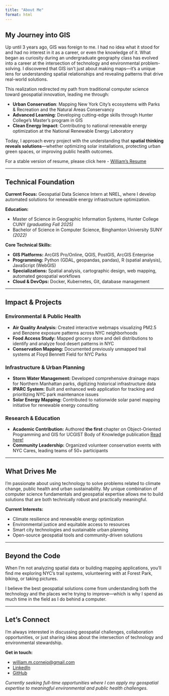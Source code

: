 ```yaml
---
title: "About Me"
format: html
---
```


## My Journey into GIS

Up until 3 years ago, GIS was foreign to me. I had no idea what it stood for and had no interest in it as a career, or even the knowledge of it. What began as curiosity during an undergraduate geography class has evolved into a career at the intersection of technology and environmental problem-solving. I discovered that GIS isn't just about making maps—it’s a unique lens for understanding spatial relationships and revealing patterns that drive real-world solutions.

This realization redirected my path from traditional computer science toward geospatial innovation, leading me through:

-   **Urban Conservation**: Mapping New York City's ecosystems with Parks & Recreation and the Natural Areas Conservancy\
-   **Advanced Learning**: Developing cutting-edge skills through Hunter College's Master's program in GIS\
-   **Clean Energy Impact**: Contributing to national renewable energy optimization at the National Renewable Energy Laboratory

Today, I approach every project with the understanding that **spatial thinking reveals solutions**—whether optimizing solar installations, protecting urban green spaces, or improving public health outcomes.

For a stable version of resume, please click here - <a href="/pictures/William_Cornejo_resume.pdf" target="_blank">William's Resume</a>





------------------------------------------------------------------------

## Technical Foundation

**Current Focus:** Geospatial Data Science Intern at NREL, where I develop automated solutions for renewable energy infrastructure optimization.

**Education:**

-   Master of Science in Geographic Information Systems, Hunter College CUNY *(graduating Fall 2025)*
-   Bachelor of Science in Computer Science, Binghamton University SUNY *(2022)*

**Core Technical Skills:**

-   **GIS Platforms:** ArcGIS Pro/Online, QGIS, PostGIS, ArcGIS Enterprise
-   **Programming:** Python (GDAL, geopandas, pandas), R (spatial analysis), JavaScript (WebGIS)
-   **Specializations:** Spatial analysis, cartographic design, web mapping, automated geospatial workflows
-   **Cloud & DevOps:** Docker, Kubernetes, Git, database management

------------------------------------------------------------------------

## Impact & Projects

### Environmental & Public Health

-   **Air Quality Analysis:** Created interactive webmaps visualizing PM2.5 and Benzene exposure patterns across NYC neighborhoods
-   **Food Access Study:** Mapped grocery store and deli distributions to identify and analyze food desert patterns in NYC
-   **Conservation Mapping:** Documented previously unmapped trail systems at Floyd Bennett Field for NYC Parks

### Infrastructure & Urban Planning

-   **Storm Water Management:** Developed comprehensive drainage maps for Northern Manhattan parks, digitizing historical infrastructure data
-   **IPARC System:** Built and enhanced web application for tracking and prioritizing NYC park maintenance issues
-   **Solar Energy Mapping:** Contributed to nationwide solar panel mapping initiative for renewable energy consulting

### Research & Education

-   **Academic Contribution:** Authored **the first** chapter on Object-Oriented Programming and GIS for UCGIST Body of Knowledge publication <a href="https://gistbok-topics.ucgis.org/PD-01-021" target="_blank">Read here!</a>
-   **Community Leadership:** Organized volunteer conservation events with NYC Cares, leading teams of 50+ participants

------------------------------------------------------------------------

## What Drives Me

I'm passionate about using technology to solve problems related to climate change, public health and urban sustainability. My unique combination of computer science fundamentals and geospatial expertise allows me to build solutions that are both technically robust and practically meaningful.

**Current Interests:**

-   Climate resilience and renewable energy optimization
-   Environmental justice and equitable access to resources\
-   Smart city technologies and sustainable urban planning
-   Open-source geospatial tools and community-driven solutions

------------------------------------------------------------------------

## Beyond the Code

When I'm not analyzing spatial data or building mapping applications, you'll find me exploring NYC's trail systems, volunteering with at Forest Park, biking, or taking pictures.

I believe the best geospatial solutions come from understanding both the technology and the places we're trying to improve—which is why I spend as much time in the field as I do behind a computer.

------------------------------------------------------------------------

## Let's Connect

I'm always interested in discussing geospatial challenges, collaboration opportunities, or just sharing ideas about the intersection of technology and environmental stewardship.

**Get in touch:**

-   [william.m.cornejo\@gmail.com](mailto:william.m.cornejo@gmail.com)
-   <a href="https://www.linkedin.com/in/william-m-cornejo-6393001a2/" target="_blank">LinkedIn</a>
-   <a href="https://github.com/wmcornejo" target="_blank">GitHub</a>

*Currently seeking full-time opportunities where I can apply my geospatial expertise to meaningful environmental and public health challenges.*
